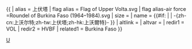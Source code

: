 {{ {{{1<noinclude>|country showdata</noinclude>}}}
| alias = 上伏塔
| flag alias = Flag of Upper Volta.svg
| flag alias-air force =Roundel of Burkina Faso (1964–1984).svg
| size = {{{size|}}}
| name = {{#if: {{{name|}}} | {{{name|}}} | -{zh-cn:上沃尔特;zh-tw:上伏塔;zh-hk:上沃爾特}- }}
| altlink = {{{altlink|}}}
| altvar = {{{altvar|}}}
<noinclude>
| redir1 = VOL
| redir2 = HVBF
| related1 = Burkina Faso
</noinclude>
}}<noinclude>
[[Category:已不存在國家資料模板|U]]
</noinclude>